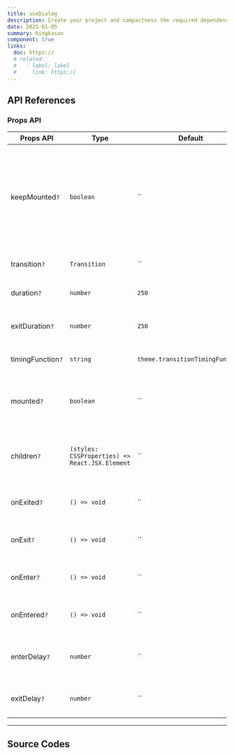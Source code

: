 ```yaml
---
title: useDialog
description: Create your project and compactness the required dependencies.
date: 2025-01-05
summary: Ringkasan
component: true
links:
  doc: https://
  # related:
  #   - label: label
  #     link: https://
---
```


## API References

### Props API

| Props API         | Type                                           | Default                          | Annotation                                                                                                          |
| ----------------- | ---------------------------------------------- | -------------------------------- | ------------------------------------------------------------------------------------------------------------------- |
| keepMounted`?`    | `boolean`                                      | ``                               | If set element will not be unmounted from the DOM when it is hidden, `display: none` styles will be applied instead |
| transition`?`     | `Transition`                                   | ``                               | Transition name or object                                                                                           |
| duration`?`       | `number`                                       | `250`                            | Transition duration in ms                                                                                           |
| exitDuration`?`   | `number`                                       | `250`                            | Exit transition duration in ms                                                                                      |
| timingFunction`?` | `string`                                       | `theme.transitionTimingFunction` | Transition timing function                                                                                          |
| mounted`?`        | `boolean`                                      | ``                               | Determines whether component should be mounted to the DOM                                                           |
| children`?`       | `(styles: CSSProperties) => React.JSX.Element` | ``                               | Render function with transition styles argument                                                                     |
| onExited`?`       | `() => void`                                   | ``                               | Called when exit transition ends                                                                                    |
| onExit`?`         | `() => void`                                   | ``                               | Called when exit transition starts                                                                                  |
| onEnter`?`        | `() => void`                                   | ``                               | Called when enter transition starts                                                                                 |
| onEntered`?`      | `() => void`                                   | ``                               | Called when enter transition ends                                                                                   |
| enterDelay`?`     | `number`                                       | ``                               | Delay in ms before enter transition starts                                                                          |
| exitDelay`?`      | `number`                                       | ``                               | Delay in ms before exit transition starts                                                                           |

---

## Source Codes

<SourceCodes name="use-dialog" />
